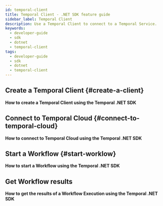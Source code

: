 ```yaml
---
id: temporal-client
title: Temporal Client - .NET SDK feature guide
sidebar_label: Temporal Client
description: Use a Temporal Client to connect to a Temporal Service.
keywords:
  - developer-guide
  - sdk
  - dotnet
  - temporal-client
tags:
  - developer-guide
  - sdk
  - dotnet
  - temporal-client
---
```


## Create a Temporal Client {#create-a-client}

**How to create a Temporal Client using the Temporal .NET SDK**

<!-- CONTENT-->

## Connect to Temporal Cloud {#connect-to-temporal-cloud}

**How to connect to Temporal Cloud using the Temporal .NET SDK**

<!-- CONTENT-->

## Start a Workflow {#start-worklow}

**How to start a Workflow using the Temporal .NET SDK**

<!-- CONTENT-->
<!-- Call out setting Task Queue and Workflow Id-->

## Get Workflow results

**How to get the results of a Workflow Execution using the Temporal .NET SDK**

<!-- CONTENT-->
